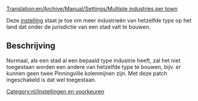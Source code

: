 [[Translation:en/Archive/Manual/Settings/Multiple industries per town]]


Deze [[nl/Archive/Manual/Settings/Geavanceerde instellingen/Economie#Meerdere_vergelijkbare_industrieën_per_stad_toestaan|instelling]] staat je toe om meer industrieën van hetzelfde type op het land dat onder de jurisdictie van een stad valt te bouwen.

== Beschrijving ==

Normaal, als een stad al een bepaald type industrie heeft, zal het niet toegestaan worden een andere van hetzelfde type te bouwen, bijv. er kunnen geen twee Pinningville kolenmijnen zijn. Met deze patch ingeschakeld is dat wel toegestaan.

[[Category:nl/Instellingen en voorkeuren]]